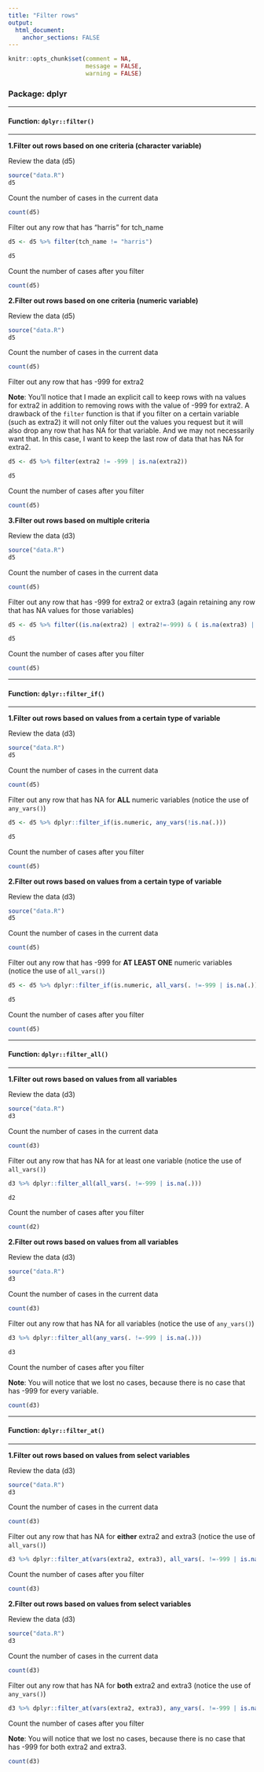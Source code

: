 ```yaml
---
title: "Filter rows"
output: 
  html_document:
    anchor_sections: FALSE
---
```


```r
knitr::opts_chunk$set(comment = NA,
                      message = FALSE,
                      warning = FALSE)
```


### Package: dplyr

---

#### Function: `dplyr::filter()`

---

**1\.Filter out rows based on one criteria (character variable)**

Review the data (d5)

```r

source("data.R")
d5

```

Count the number of cases in the current data

```r

count(d5)

```


Filter out any row that has "harris" for tch_name

```r

d5 <- d5 %>% filter(tch_name != "harris")

d5

```

Count the number of cases after you filter

```r

count(d5)

```

**2\.Filter out rows based on one criteria (numeric variable)**

Review the data (d5)

```r

source("data.R")
d5

```

Count the number of cases in the current data

```r

count(d5)

```


Filter out any row that has -999 for extra2

**Note**: You'll notice that I made an explicit call to keep rows with na values for extra2 in addition to removing rows with the value of -999 for extra2. A drawback of the `filter` function is that if you filter on a certain variable (such as extra2) it will not only filter out the values you request but it will also drop any row that has NA for that variable. And we may not necessarily want that. In this case, I want to keep the last row of data that has NA for extra2.

```r

d5 <- d5 %>% filter(extra2 != -999 | is.na(extra2))

d5

```

Count the number of cases after you filter

```r

count(d5)

```


**3\.Filter out rows based on multiple criteria**

Review the data (d3)

```r

source("data.R")
d5

```

Count the number of cases in the current data

```r

count(d5)

```


Filter out any row that has -999 for extra2 or extra3 (again retaining any row that has NA values for those variables)


```r

d5 <- d5 %>% filter((is.na(extra2) | extra2!=-999) & ( is.na(extra3) | extra3 !=-999))

d5

```


Count the number of cases after you filter

```r

count(d5)

```


---

#### Function: `dplyr::filter_if()`

---

**1\.Filter out rows based on values from a certain type of variable**

Review the data (d3)

```r

source("data.R")
d5

```

Count the number of cases in the current data

```r

count(d5)

```

Filter out any row that has NA for **ALL** numeric variables (notice the use of `any_vars()`)

```r

d5 <- d5 %>% dplyr::filter_if(is.numeric, any_vars(!is.na(.)))

d5

```

Count the number of cases after you filter

```r

count(d5)

```


**2\.Filter out rows based on values from a certain type of variable**

Review the data (d3)

```r

source("data.R")
d5

```

Count the number of cases in the current data

```r

count(d5)

```

Filter out any row that has -999 for **AT LEAST ONE** numeric variables (notice the use of `all_vars()`)

```r

d5 <- d5 %>% dplyr::filter_if(is.numeric, all_vars(. !=-999 | is.na(.)))

d5

```

Count the number of cases after you filter

```r

count(d5)

```


---

#### Function: `dplyr::filter_all()`

---

**1\.Filter out rows based on values from all variables**

Review the data (d3)

```r

source("data.R")
d3

```

Count the number of cases in the current data

```r

count(d3)

```

Filter out any row that has NA for at least one variable (notice the use of `all_vars()`)

```r

d3 %>% dplyr::filter_all(all_vars(. !=-999 | is.na(.)))

d2

```

Count the number of cases after you filter

```r

count(d2)

```

**2\.Filter out rows based on values from all variables**

Review the data (d3)

```r

source("data.R")
d3

```

Count the number of cases in the current data

```r

count(d3)

```

Filter out any row that has NA for all variables (notice the use of `any_vars()`)

```r

d3 %>% dplyr::filter_all(any_vars(. !=-999 | is.na(.)))

d3

```

Count the number of cases after you filter

**Note**: You will notice that we lost no cases, because there is no case that has -999 for every variable.

```r

count(d3)

```

---

#### Function: `dplyr::filter_at()`

---

**1\.Filter out rows based on values from select variables**

Review the data (d3)

```r

source("data.R")
d3

```

Count the number of cases in the current data

```r

count(d3)

```

Filter out any row that has NA for **either** extra2 and extra3 (notice the use of `all_vars()`)

```r

d3 %>% dplyr::filter_at(vars(extra2, extra3), all_vars(. !=-999 | is.na(.)))


```

Count the number of cases after you filter


```r

count(d3)

```


**2\.Filter out rows based on values from select variables**

Review the data (d3)

```r

source("data.R")
d3

```

Count the number of cases in the current data

```r

count(d3)

```

Filter out any row that has NA for **both** extra2 and extra3 (notice the use of `any_vars()`)

```r

d3 %>% dplyr::filter_at(vars(extra2, extra3), any_vars(. !=-999 | is.na(.)))


```

Count the number of cases after you filter

**Note**: You will notice that we lost no cases, because there is no case that has -999 for both extra2 and extra3.

```r

count(d3)

```


